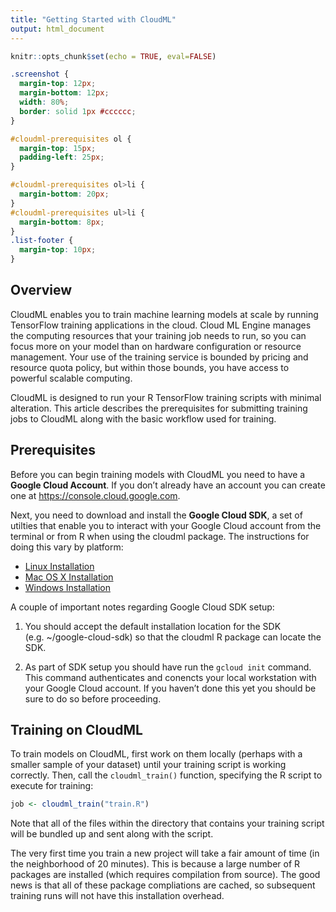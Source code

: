```yaml
---
title: "Getting Started with CloudML"
output: html_document
---
```


```r
knitr::opts_chunk$set(echo = TRUE, eval=FALSE)
```

```css
.screenshot {
  margin-top: 12px;
  margin-bottom: 12px;
  width: 80%;
  border: solid 1px #cccccc;
}

#cloudml-prerequisites ol {
  margin-top: 15px;
  padding-left: 25px;
}

#cloudml-prerequisites ol>li {
  margin-bottom: 20px;
}
#cloudml-prerequisites ul>li {
  margin-bottom: 8px;
}
.list-footer {
  margin-top: 10px;
}
```

## Overview

CloudML enables you to train machine learning models at scale by running TensorFlow training applications in the cloud. Cloud ML Engine manages the computing resources that your training job needs to run, so you can focus more on your model than on hardware configuration or resource management. Your use of the training service is bounded by pricing and resource quota policy, but within those bounds, you have access to powerful scalable computing.

CloudML is designed to run your R TensorFlow training scripts with minimal alteration. This article describes the prerequisites for submitting training jobs to CloudML along with the basic workflow used for training.

## Prerequisites

Before you can begin training models with CloudML you need to have a **Google Cloud Account**. If you don't already have an account you can create one at <https://console.cloud.google.com>.

Next, you need to download and install the **Google Cloud SDK**, a set of utilties that enable you to interact with your Google Cloud account from the terminal or from R when using the cloudml package. The instructions for doing this vary by platform:

  - [Linux Installation](https://cloud.google.com/sdk/downloads#linux)
  - [Mac OS X Installation](https://cloud.google.com/sdk/downloads#mac)
  - [Windows Installation](https://cloud.google.com/sdk/downloads#windows)
  
A couple of important notes regarding Google Cloud SDK setup:

1) You should accept the default installation location for the SDK (e.g. ~/google-cloud-sdk) so that the cloudml R package can locate the SDK.

2) As part of SDK setup you should have run the `gcloud init` command. This command authenticates and conencts your local workstation with your Google Cloud account. If you haven't done this yet you should be sure to do so before proceeding.
  
## Training on CloudML

To train models on CloudML, first work on them locally (perhaps with a smaller sample of your dataset) until your training script is working correctly. Then, call the `cloudml_train()` function, specifying the R script to execute for training:

```r
job <- cloudml_train("train.R")
```

Note that all of the files within the directory that contains your training script will be bundled up and sent along with the script.

The very first time you train a new project will take a fair amount of time (in the neighborhood of 20 minutes). This is because a large number of R packages are installed (which requires compilation from source). The good news is that all of these package compliations are cached, so subsequent training runs will not have this installation overhead.





